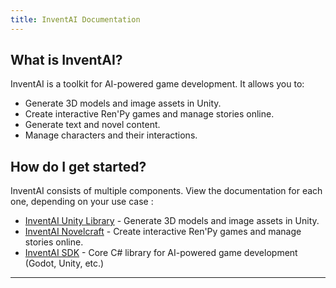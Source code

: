 ```yaml
---
title: InventAI Documentation
---
```


## What is InventAI?

InventAI is a toolkit for AI-powered game development. It allows you to:

- Generate 3D models and image assets in Unity.
- Create interactive Ren'Py games and manage stories online.
- Generate text and novel content.
- Manage characters and their interactions.

## How do I get started?

InventAI consists of multiple components. View the documentation for each one, depending on your use case :

- [InventAI Unity Library](docs/tools/unity) - Generate 3D models and image assets in Unity.
- [InventAI Novelcraft](docs/tools/novelcraft) - Create interactive Ren'Py games and manage stories online.
- [InventAI SDK](docs/sdk) - Core C# library for AI-powered game development (Godot, Unity, etc.)

---
